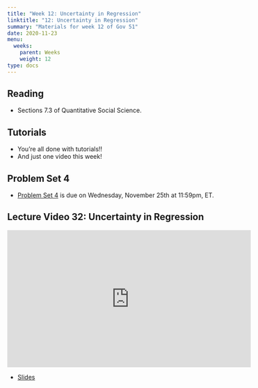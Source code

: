 ```yaml
---
title: "Week 12: Uncertainty in Regression"
linktitle: "12: Uncertainty in Regression"
summary: "Materials for week 12 of Gov 51"
date: 2020-11-23
menu:
  weeks:
    parent: Weeks
    weight: 12
type: docs
---
```


## Reading

- Sections 7.3 of Quantitative Social Science.

## Tutorials

- You're all done with tutorials!!
- And just one video this week!

## Problem Set 4

- [Problem Set 4](/assignments/ps4-inequality-exposure) is due on Wednesday, November 25th at 11:59pm, ET. 

## Lecture Video 32: Uncertainty in Regression


<iframe width="560" height="315" src="https://www.youtube-nocookie.com/embed/IwJIWFy770c" frameborder="0" allow="accelerometer; autoplay; clipboard-write; encrypted-media; gyroscope; picture-in-picture" allowfullscreen></iframe>

- [Slides](/slides/videos/32-regression-uncertainty.pdf)
